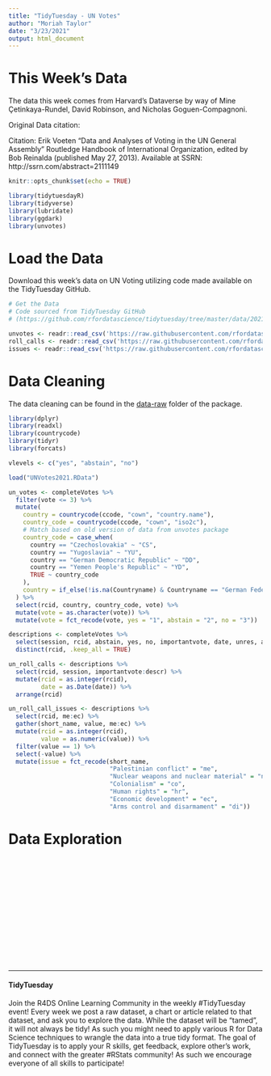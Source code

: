 ```yaml
---
title: "TidyTuesday - UN Votes"
author: "Moriah Taylor"
date: "3/23/2021"
output: html_document
---
```


# This Week's Data

The data this week comes from Harvard's Dataverse by way of Mine Çetinkaya-Rundel, David Robinson, and Nicholas Goguen-Compagnoni.

Original Data citation:

Citation: Erik Voeten "Data and Analyses of Voting in the UN General Assembly" Routledge Handbook of International Organization, edited by Bob Reinalda (published May 27, 2013). Available at SSRN: http://ssrn.com/abstract=2111149

```r
knitr::opts_chunk$set(echo = TRUE)
```

```r
library(tidytuesdayR)
library(tidyverse)
library(lubridate)
library(ggdark)
library(unvotes)
```


# Load the Data

Download this week's data on UN Voting utilizing code made available on the TidyTuesday GitHub.
```r
# Get the Data
# Code sourced from TidyTuesday GitHub
# (https://github.com/rfordatascience/tidytuesday/tree/master/data/2021/2021-03-23)

unvotes <- readr::read_csv('https://raw.githubusercontent.com/rfordatascience/tidytuesday/master/data/2021/2021-03-23/unvotes.csv')
roll_calls <- readr::read_csv('https://raw.githubusercontent.com/rfordatascience/tidytuesday/master/data/2021/2021-03-23/roll_calls.csv')
issues <- readr::read_csv('https://raw.githubusercontent.com/rfordatascience/tidytuesday/master/data/2021/2021-03-23/issues.csv')
```

# Data Cleaning

The data cleaning can be found in the [data-raw](https://github.com/dgrtwo/unvotes/blob/master/data-raw/un-data.R) folder of the package. 

```r
library(dplyr)
library(readxl)
library(countrycode)
library(tidyr)
library(forcats)

vlevels <- c("yes", "abstain", "no")

load("UNVotes2021.RData")

un_votes <- completeVotes %>%
  filter(vote <= 3) %>%
  mutate(
    country = countrycode(ccode, "cown", "country.name"),
    country_code = countrycode(ccode, "cown", "iso2c"),
    # Match based on old version of data from unvotes package
    country_code = case_when(
      country == "Czechoslovakia" ~ "CS",
      country == "Yugoslavia" ~ "YU",
      country == "German Democratic Republic" ~ "DD",
      country == "Yemen People's Republic" ~ "YD",
      TRUE ~ country_code
    ),
    country = if_else(!is.na(Countryname) & Countryname == "German Federal Republic", "Federal Republic of Germany", country)
  ) %>%
  select(rcid, country, country_code, vote) %>%
  mutate(vote = as.character(vote)) %>%
  mutate(vote = fct_recode(vote, yes = "1", abstain = "2", no = "3"))

descriptions <- completeVotes %>%
  select(session, rcid, abstain, yes, no, importantvote, date, unres, amend, para, short, descr, me, nu, di, hr, co, ec) %>%
  distinct(rcid, .keep_all = TRUE)

un_roll_calls <- descriptions %>%
  select(rcid, session, importantvote:descr) %>%
  mutate(rcid = as.integer(rcid),
         date = as.Date(date)) %>%
  arrange(rcid)

un_roll_call_issues <- descriptions %>%
  select(rcid, me:ec) %>%
  gather(short_name, value, me:ec) %>%
  mutate(rcid = as.integer(rcid),
         value = as.numeric(value)) %>%
  filter(value == 1) %>%
  select(-value) %>%
  mutate(issue = fct_recode(short_name,
                            "Palestinian conflict" = "me",
                            "Nuclear weapons and nuclear material" = "nu",
                            "Colonialism" = "co",
                            "Human rights" = "hr",
                            "Economic development" = "ec",
                            "Arms control and disarmament" = "di"))
```

# Data Exploration

```r

```

```r

```

```r

```

```r

```

```r


```

```r

```

```r

```

```r

```

```r

```

```r

```

```r

```

```r

```

```r

```

```r

```

```r

```

```r

```

----------------------------------

#### TidyTuesday

Join the R4DS Online Learning Community in the weekly #TidyTuesday event!
Every week we post a raw dataset, a chart or article related to that dataset, and ask you to explore the data.
While the dataset will be “tamed”, it will not always be tidy! As such you might need to apply various R for Data Science techniques to wrangle the data into a true tidy format.
The goal of TidyTuesday is to apply your R skills, get feedback, explore other’s work, and connect with the greater #RStats community!
As such we encourage everyone of all skills to participate!